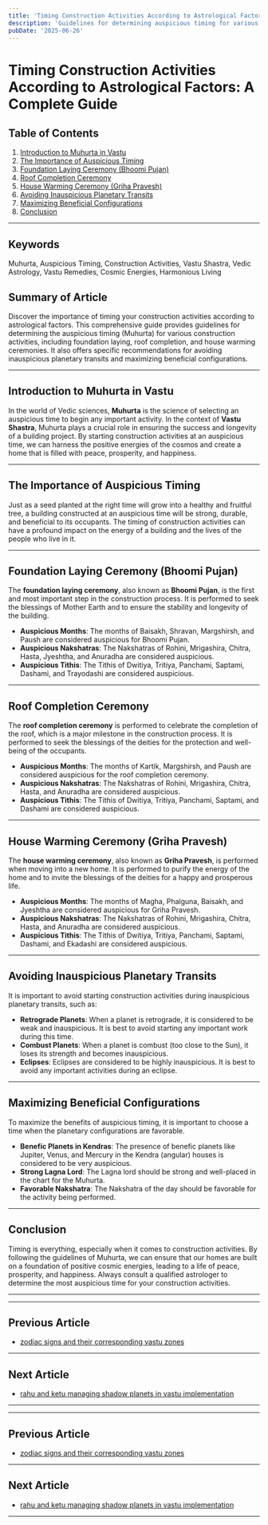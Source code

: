 ```yaml
---
title: 'Timing Construction Activities According to Astrological Factors: A Complete Guide'
description: 'Guidelines for determining auspicious timing for various construction activities based on planetary positions, including foundation laying, roof completion, and house warming ceremonies, with specific recommendations for avoiding inauspicious planetary transits and maximizing beneficial configurations.'
pubDate: '2025-06-26'
---
```


# Timing Construction Activities According to Astrological Factors: A Complete Guide

## Table of Contents
1. [Introduction to Muhurta in Vastu](#introduction-to-muhurta-in-vastu)
2. [The Importance of Auspicious Timing](#the-importance-of-auspicious-timing)
3. [Foundation Laying Ceremony (Bhoomi Pujan)](#foundation-laying-ceremony-bhoomi-pujan)
4. [Roof Completion Ceremony](#roof-completion-ceremony)
5. [House Warming Ceremony (Griha Pravesh)](#house-warming-ceremony-griha-pravesh)
6. [Avoiding Inauspicious Planetary Transits](#avoiding-inauspicious-planetary-transits)
7. [Maximizing Beneficial Configurations](#maximizing-beneficial-configurations)
8. [Conclusion](#conclusion)

---

## Keywords
Muhurta, Auspicious Timing, Construction Activities, Vastu Shastra, Vedic Astrology, Vastu Remedies, Cosmic Energies, Harmonious Living

## Summary of Article
Discover the importance of timing your construction activities according to astrological factors. This comprehensive guide provides guidelines for determining the auspicious timing (Muhurta) for various construction activities, including foundation laying, roof completion, and house warming ceremonies. It also offers specific recommendations for avoiding inauspicious planetary transits and maximizing beneficial configurations.

---

## Introduction to Muhurta in Vastu

In the world of Vedic sciences, **Muhurta** is the science of selecting an auspicious time to begin any important activity. In the context of **Vastu Shastra**, Muhurta plays a crucial role in ensuring the success and longevity of a building project. By starting construction activities at an auspicious time, we can harness the positive energies of the cosmos and create a home that is filled with peace, prosperity, and happiness.

---

## The Importance of Auspicious Timing

Just as a seed planted at the right time will grow into a healthy and fruitful tree, a building constructed at an auspicious time will be strong, durable, and beneficial to its occupants. The timing of construction activities can have a profound impact on the energy of a building and the lives of the people who live in it.

---

## Foundation Laying Ceremony (Bhoomi Pujan)

The **foundation laying ceremony**, also known as **Bhoomi Pujan**, is the first and most important step in the construction process. It is performed to seek the blessings of Mother Earth and to ensure the stability and longevity of the building.

- **Auspicious Months**: The months of Baisakh, Shravan, Margshirsh, and Paush are considered auspicious for Bhoomi Pujan.
- **Auspicious Nakshatras**: The Nakshatras of Rohini, Mrigashira, Chitra, Hasta, Jyeshtha, and Anuradha are considered auspicious.
- **Auspicious Tithis**: The Tithis of Dwitiya, Tritiya, Panchami, Saptami, Dashami, and Trayodashi are considered auspicious.

---

## Roof Completion Ceremony

The **roof completion ceremony** is performed to celebrate the completion of the roof, which is a major milestone in the construction process. It is performed to seek the blessings of the deities for the protection and well-being of the occupants.

- **Auspicious Months**: The months of Kartik, Margshirsh, and Paush are considered auspicious for the roof completion ceremony.
- **Auspicious Nakshatras**: The Nakshatras of Rohini, Mrigashira, Chitra, Hasta, and Anuradha are considered auspicious.
- **Auspicious Tithis**: The Tithis of Dwitiya, Tritiya, Panchami, Saptami, and Dashami are considered auspicious.

---

## House Warming Ceremony (Griha Pravesh)

The **house warming ceremony**, also known as **Griha Pravesh**, is performed when moving into a new home. It is performed to purify the energy of the home and to invite the blessings of the deities for a happy and prosperous life.

- **Auspicious Months**: The months of Magha, Phalguna, Baisakh, and Jyeshtha are considered auspicious for Griha Pravesh.
- **Auspicious Nakshatras**: The Nakshatras of Rohini, Mrigashira, Chitra, Hasta, and Anuradha are considered auspicious.
- **Auspicious Tithis**: The Tithis of Dwitiya, Tritiya, Panchami, Saptami, Dashami, and Ekadashi are considered auspicious.

---

## Avoiding Inauspicious Planetary Transits

It is important to avoid starting construction activities during inauspicious planetary transits, such as:

- **Retrograde Planets**: When a planet is retrograde, it is considered to be weak and inauspicious. It is best to avoid starting any important work during this time.
- **Combust Planets**: When a planet is combust (too close to the Sun), it loses its strength and becomes inauspicious.
- **Eclipses**: Eclipses are considered to be highly inauspicious. It is best to avoid any important activities during an eclipse.

---

## Maximizing Beneficial Configurations

To maximize the benefits of auspicious timing, it is important to choose a time when the planetary configurations are favorable.

- **Benefic Planets in Kendras**: The presence of benefic planets like Jupiter, Venus, and Mercury in the Kendra (angular) houses is considered to be very auspicious.
- **Strong Lagna Lord**: The Lagna lord should be strong and well-placed in the chart for the Muhurta.
- **Favorable Nakshatra**: The Nakshatra of the day should be favorable for the activity being performed.

---

## Conclusion

Timing is everything, especially when it comes to construction activities. By following the guidelines of Muhurta, we can ensure that our homes are built on a foundation of positive cosmic energies, leading to a life of peace, prosperity, and happiness. Always consult a qualified astrologer to determine the most auspicious time for your construction activities.

---
---

## Previous Article
- [zodiac signs and their corresponding vastu zones](200805_zodiac_signs_and_their_corresponding_vastu_zones.mdx)

---

## Next Article
- [rahu and ketu managing shadow planets in vastu implementation](200807_rahu_and_ketu_managing_shadow_planets_in_vastu_implementation.mdx)

---
---

## Previous Article
- [zodiac signs and their corresponding vastu zones](200805_zodiac_signs_and_their_corresponding_vastu_zones.mdx)

---

## Next Article
- [rahu and ketu managing shadow planets in vastu implementation](200807_rahu_and_ketu_managing_shadow_planets_in_vastu_implementation.mdx)

---
